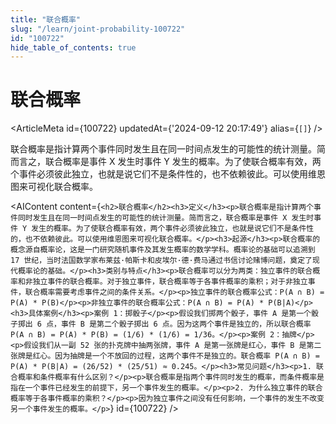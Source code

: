 ```yaml
---
title: "联合概率"
slug: "/learn/joint-probability-100722"
id: "100722"
hide_table_of_contents: true
---
```



# 联合概率

<ArticleMeta id={100722} updatedAt={'2024-09-12 20:17:49'} alias={`[]`} />
<div className='border-solid border-b border-t-0 my-4 border-[var(--ifm-color-gray-300)]' />

联合概率是指计算两个事件同时发生且在同一时间点发生的可能性的统计测量。简而言之，联合概率是事件 X 发生时事件 Y 发生的概率。为了使联合概率有效，两个事件必须彼此独立，也就是说它们不是条件性的，也不依赖彼此。可以使用维恩图来可视化联合概率。

<AIContent content={`<h2>联合概率</h2><h3>定义</h3><p>联合概率是指计算两个事件同时发生且在同一时间点发生的可能性的统计测量。简而言之，联合概率是事件 X 发生时事件 Y 发生的概率。为了使联合概率有效，两个事件必须彼此独立，也就是说它们不是条件性的，也不依赖彼此。可以使用维恩图来可视化联合概率。</p><h3>起源</h3><p>联合概率的概念源自概率论，这是一门研究随机事件及其发生概率的数学学科。概率论的基础可以追溯到 17 世纪，当时法国数学家布莱兹·帕斯卡和皮埃尔·德·费马通过书信讨论赌博问题，奠定了现代概率论的基础。</p><h3>类别与特点</h3><p>联合概率可以分为两类：独立事件的联合概率和非独立事件的联合概率。对于独立事件，联合概率等于各事件概率的乘积；对于非独立事件，联合概率需要考虑事件之间的条件关系。</p><p>独立事件的联合概率公式：P(A ∩ B) = P(A) * P(B)</p><p>非独立事件的联合概率公式：P(A ∩ B) = P(A) * P(B|A)</p><h3>具体案例</h3><p>案例 1：掷骰子</p><p>假设我们掷两个骰子，事件 A 是第一个骰子掷出 6 点，事件 B 是第二个骰子掷出 6 点。因为这两个事件是独立的，所以联合概率 P(A ∩ B) = P(A) * P(B) = (1/6) * (1/6) = 1/36。</p><p>案例 2：抽牌</p><p>假设我们从一副 52 张的扑克牌中抽两张牌，事件 A 是第一张牌是红心，事件 B 是第二张牌是红心。因为抽牌是一个不放回的过程，这两个事件不是独立的。联合概率 P(A ∩ B) = P(A) * P(B|A) = (26/52) * (25/51) ≈ 0.245。</p><h3>常见问题</h3><p>1. 联合概率和条件概率有什么区别？</p><p>联合概率是指两个事件同时发生的概率，而条件概率是指在一个事件已经发生的前提下，另一个事件发生的概率。</p><p>2. 为什么独立事件的联合概率等于各事件概率的乘积？</p><p>因为独立事件之间没有任何影响，一个事件的发生不改变另一个事件发生的概率。</p>`} id={100722} />
